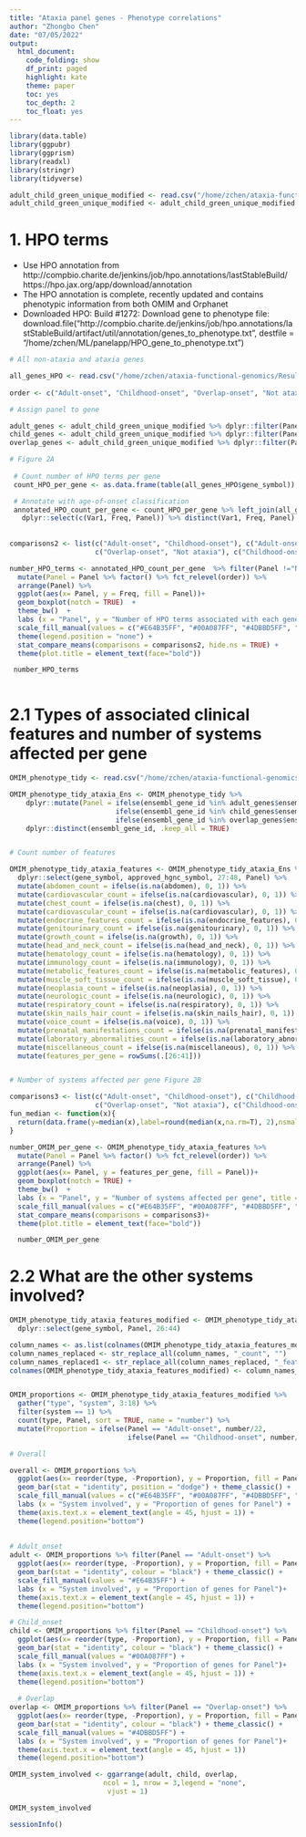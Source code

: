 ```yaml
---
title: "Ataxia panel genes - Phenotype correlations"
author: "Zhongbo Chen"
date: "07/05/2022"
output:
  html_document:
    code_folding: show
    df_print: paged
    highlight: kate
    theme: paper
    toc: yes
    toc_depth: 2
    toc_float: yes
---
```

```r

library(data.table)
library(ggpubr)
library(ggprism)
library(readxl)
library(stringr)
library(tidyverse)

adult_child_green_unique_modified <- read.csv("/home/zchen/ataxia-functional-genomics/Results/reclassified_final_gene_list_010221.csv")
adult_child_green_unique_modified <- adult_child_green_unique_modified %>% dplyr::mutate(Panel = reclassification_category)

```

# 1. HPO terms
- Use HPO annotation from http://compbio.charite.de/jenkins/job/hpo.annotations/lastStableBuild/ 
https://hpo.jax.org/app/download/annotation
- The HPO annotation is complete, recently updated and contains phenotypic information from both OMIM and Orphanet
- Downloaded HPO: Build #1272: Download gene to phenotype file:
download.file("http://compbio.charite.de/jenkins/job/hpo.annotations/lastStableBuild/artifact/util/annotation/genes_to_phenotype.txt",
               destfile = "/home/zchen/ML/panelapp/HPO_gene_to_phenotype.txt")

```r
# All non-ataxia and ataxia genes

all_genes_HPO <- read.csv("/home/zchen/ataxia-functional-genomics/Results/input_files/HPO_gene_list.csv") 
 
order <- c("Adult-onset", "Childhood-onset", "Overlap-onset", "Not ataxia")

# Assign panel to gene

adult_genes <- adult_child_green_unique_modified %>% dplyr::filter(Panel == "Adult-onset") 
child_genes <- adult_child_green_unique_modified %>% dplyr::filter(Panel == "Childhood-onset")
overlap_genes <- adult_child_green_unique_modified %>% dplyr::filter(Panel == "Overlap-onset") 

# Figure 2A
 
 # Count number of HPO terms per gene
 count_HPO_per_gene <- as.data.frame(table(all_genes_HPO$gene_symbol))

 # Annotate with age-of-onset classification
 annotated_HPO_count_per_gene <- count_HPO_per_gene %>% left_join(all_genes_HPO, by = c("Var1" = "gene_symbol")) %>%
   dplyr::select(c(Var1, Freq, Panel)) %>% distinct(Var1, Freq, Panel) 
 
 
comparisons2 <- list(c("Adult-onset", "Childhood-onset"), c("Adult-onset", "Overlap-onset"), 
                     c("Overlap-onset", "Not ataxia"), c("Childhood-onset", "Not ataxia"))

number_HPO_terms <- annotated_HPO_count_per_gene  %>% filter(Panel !="NA") %>% 
  mutate(Panel = Panel %>% factor() %>% fct_relevel(order)) %>% 
  arrange(Panel) %>%
  ggplot(aes(x= Panel, y = Freq, fill = Panel))+
  geom_boxplot(notch = TRUE)  +
  theme_bw()  +
  labs (x = "Panel", y = "Number of HPO terms associated with each gene", title = "Number of HPO terms per gene") +
  scale_fill_manual(values = c("#E64B35FF", "#00A087FF", "#4DBBD5FF", "#3C5488FF")) +
  theme(legend.position = "none") +
  stat_compare_means(comparisons = comparisons2, hide.ns = TRUE) +
  theme(plot.title = element_text(face="bold"))

 number_HPO_terms
 
```


# 2.1 Types of associated clinical features and number of systems affected per gene

```r

OMIM_phenotype_tidy <- read.csv("/home/zchen/ataxia-functional-genomics/Results/input_files/OMIM_clinical_synopsis.csv")

OMIM_phenotype_tidy_ataxia_Ens <- OMIM_phenotype_tidy %>% 
    dplyr::mutate(Panel = ifelse(ensembl_gene_id %in% adult_genes$ensembl_gene_id, "Adult-onset", 
                          ifelse(ensembl_gene_id %in% child_genes$ensembl_gene_id, "Childhood-onset",
                          ifelse(ensembl_gene_id %in% overlap_genes$ensembl_gene_id, "Overlap-onset", "Not ataxia")))) %>%
    dplyr::distinct(ensembl_gene_id, .keep_all = TRUE)


# Count number of features

OMIM_phenotype_tidy_ataxia_features <- OMIM_phenotype_tidy_ataxia_Ens %>%
  dplyr::select(gene_symbol, approved_hgnc_symbol, 27:48, Panel) %>%
  mutate(abdomen_count = ifelse(is.na(abdomen), 0, 1)) %>%
  mutate(cardiovascular_count = ifelse(is.na(cardiovascular), 0, 1)) %>%
  mutate(chest_count = ifelse(is.na(chest), 0, 1)) %>%
  mutate(cardiovascular_count = ifelse(is.na(cardiovascular), 0, 1)) %>%
  mutate(endocrine_features_count = ifelse(is.na(endocrine_features), 0, 1)) %>%
  mutate(genitourinary_count = ifelse(is.na(genitourinary), 0, 1)) %>%
  mutate(growth_count = ifelse(is.na(growth), 0, 1)) %>%
  mutate(head_and_neck_count = ifelse(is.na(head_and_neck), 0, 1)) %>%
  mutate(hematology_count = ifelse(is.na(hematology), 0, 1)) %>%
  mutate(immunology_count = ifelse(is.na(immunology), 0, 1)) %>%
  mutate(metabolic_features_count = ifelse(is.na(metabolic_features), 0, 1)) %>%
  mutate(muscle_soft_tissue_count = ifelse(is.na(muscle_soft_tissue), 0, 1)) %>%
  mutate(neoplasia_count = ifelse(is.na(neoplasia), 0, 1)) %>%
  mutate(neurologic_count = ifelse(is.na(neurologic), 0, 1)) %>%
  mutate(respiratory_count = ifelse(is.na(respiratory), 0, 1)) %>%
  mutate(skin_nails_hair_count = ifelse(is.na(skin_nails_hair), 0, 1)) %>%
  mutate(voice_count = ifelse(is.na(voice), 0, 1)) %>%
  mutate(prenatal_manifestations_count = ifelse(is.na(prenatal_manifestations), 0, 1)) %>%
  mutate(laboratory_abnormalities_count = ifelse(is.na(laboratory_abnormalities), 0, 1)) %>%
  mutate(miscellaneous_count = ifelse(is.na(miscellaneous), 0, 1)) %>%
  mutate(features_per_gene = rowSums(.[26:41])) 


# Number of systems affected per gene Figure 2B

comparisons3 <- list(c("Adult-onset", "Childhood-onset"), c("Childhood-onset", "Overlap-onset"),
                     c("Overlap-onset", "Not ataxia"), c("Childhood-onset", "Not ataxia"))
fun_median <- function(x){
  return(data.frame(y=median(x),label=round(median(x,na.rm=T), 2),nsmall = 3))
}

number_OMIM_per_gene <- OMIM_phenotype_tidy_ataxia_features %>% 
  mutate(Panel = Panel %>% factor() %>% fct_relevel(order)) %>% 
  arrange(Panel) %>%
  ggplot(aes(x= Panel, y = features_per_gene, fill = Panel))+
  geom_boxplot(notch = TRUE) +
  theme_bw()  +
  labs (x = "Panel", y = "Number of systems affected per gene", title = "Number of systems affected per gene (OMIM)" ) +
  scale_fill_manual(values = c("#E64B35FF", "#00A087FF", "#4DBBD5FF", "#3C5488FF")) +
  stat_compare_means(comparisons = comparisons3)+
  theme(plot.title = element_text(face="bold"))

  number_OMIM_per_gene

```

# 2.2 What are the other systems involved? 

```r

OMIM_phenotype_tidy_ataxia_features_modified <- OMIM_phenotype_tidy_ataxia_features %>% 
  dplyr::select(gene_symbol, Panel, 26:44)

column_names <- as.list(colnames(OMIM_phenotype_tidy_ataxia_features_modified ))
column_names_replaced <- str_replace_all(column_names, "_count", "")
column_names_replaced1 <- str_replace_all(column_names_replaced, "_features", "")
colnames(OMIM_phenotype_tidy_ataxia_features_modified) <- column_names_replaced1


OMIM_proportions <- OMIM_phenotype_tidy_ataxia_features_modified %>% 
  gather("type", "system", 3:18) %>%
  filter(system == 1) %>%
  count(type, Panel, sort = TRUE, name = "number") %>%
  mutate(Proportion = ifelse(Panel == "Adult-onset", number/22,
                             ifelse(Panel == "Childhood-onset", number/209, number/81)))

# Overall

overall <- OMIM_proportions %>%
  ggplot(aes(x= reorder(type, -Proportion), y = Proportion, fill = Panel))+
  geom_bar(stat = "identity", position = "dodge") + theme_classic() +
  scale_fill_manual(values = c("#E64B35FF", "#00A087FF", "#4DBBD5FF", "#3C5488FF")) +
  labs (x = "System involved", y = "Proportion of genes for Panel") +
  theme(axis.text.x = element_text(angle = 45, hjust = 1)) +
  theme(legend.position="bottom")
  
  
# Adult_onset
adult <- OMIM_proportions %>% filter(Panel == "Adult-onset") %>%
  ggplot(aes(x= reorder(type, -Proportion), y = Proportion, fill = Panel))+
  geom_bar(stat = "identity", colour = "black") + theme_classic() +
  scale_fill_manual(values = "#E64B35FF") +
  labs (x = "System involved", y = "Proportion of genes for Panel")+
  theme(axis.text.x = element_text(angle = 45, hjust = 1)) +
  theme(legend.position="bottom")

# Child_onset
child <- OMIM_proportions %>% filter(Panel == "Childhood-onset") %>%
  ggplot(aes(x= reorder(type, -Proportion), y = Proportion, fill = Panel))+
  geom_bar(stat = "identity", colour = "black") + theme_classic() +
  scale_fill_manual(values = "#00A087FF") +
  labs (x = "System involved", y = "Proportion of genes for Panel")+
  theme(axis.text.x = element_text(angle = 45, hjust = 1)) +
  theme(legend.position="bottom")
  
  # Overlap
overlap <- OMIM_proportions %>% filter(Panel == "Overlap-onset") %>%
  ggplot(aes(x= reorder(type, -Proportion), y = Proportion, fill = Panel))+
  geom_bar(stat = "identity", colour = "black") + theme_classic() +
  scale_fill_manual(values = "#4DBBD5FF") +
  labs (x = "System involved", y = "Proportion of genes for Panel")+
  theme(axis.text.x = element_text(angle = 45, hjust = 1))
  theme(legend.position="bottom")

OMIM_system_involved <- ggarrange(adult, child, overlap,  
                       ncol = 1, nrow = 3,legend = "none",
                        vjust = 1)

OMIM_system_involved

```


```r

sessionInfo()

```
